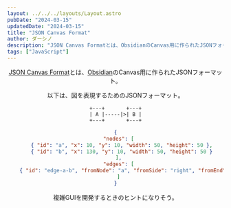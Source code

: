 ```yaml
---
layout: ../../../layouts/Layout.astro
pubDate: "2024-03-15"
updatedDate: "2024-03-15"
title: "JSON Canvas Format"
author: ダーシノ
description: "JSON Canvas Formatとは、ObsidianのCanvas用に作られたJSONフォーマット。"
tags: ["JavaScript"]
---
```



<Header {...frontmatter} />

[JSON Canvas Format](https://jsoncanvas.org/)とは、[Obsidian](https://obsidian.md/)のCanvas用に作られたJSONフォーマット。

以下は、図を表現するためのJSONフォーマット。
```text
+---+       +---+
| A |-----|>| B |
+---+       +---+
```
```json
{
  "nodes": [
    { "id": "a", "x": 10, "y": 10, "width": 50, "height": 50 },
    { "id": "b", "x": 130, "y": 10, "width": 50, "height": 50 }
  ],
  "edges": [
    { "id": "edge-a-b", "fromNode": "a", "fromSide": "right", "fromEnd": "none", "toNode": "b", "toSide": "left", "toEnd": "arrow" }
  ]
}
```

複雑GUIを開発するときのヒントになりそう。
